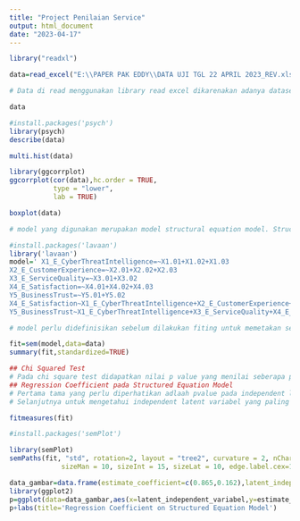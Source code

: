 ---
title: "Project Penilaian Service"
output: html_document
date: "2023-04-17"
---

```{r}
library("readxl")
```


```{r}
data=read_excel("E:\\PAPER PAK EDDY\\DATA UJI TGL 22 APRIL 2023_REV.xlsx")
```


```{r}
# Data di read menggunakan library read excel dikarenakan adanya dataset berupa data excel dengan menggunakan syntax read_excel.
```



```{r}
data
```
```{r}
#install.packages('psych')
library(psych)
describe(data)
```
```{r}
multi.hist(data)
```
```{r}
library(ggcorrplot)
ggcorrplot(cor(data),hc.order = TRUE,
           type = "lower",
           lab = TRUE)
```

```{r}
boxplot(data)
```

```{r}

# model yang digunakan merupakan model structural equation model. Structured equation model merupakan model yang membantu untuk menjelaskan hubungan antara variabel terukur dengan variabel latent dan hubungan antara variabel laten. laten variabel merupaakn variabel meruapakn variabel yang secara konsep manusia mampu mengerti namun tidak dapat diukur secara langsung. Pada diatas dapat diketahui bahwa penilaian kepercayaan merupakan salah satu latent variabel yang tidak dapat diukur secara langsung namun dapat diukur dengan service characteristic, basic service, personlized service dan social attribut. Beberapa independen laten variabel diantaranya adalah quality service dan perceived reputation. beberapa arah panah menunjukan 2 latent variabel diatas diharapkan mampu memberikan efek pada e trust. kesembilan pengukuran variabel yang berada bagian kiri diharapkan memberikan dampak pada setiap independent variabelnya . Tujuan dari teknik SEM ini adalah untuk mengestimasi koefisien pada setiap panah. 

```



```{r}
#install.packages('lavaan')
library('lavaan')
model=' X1_E_CyberThreatIntelligence=~X1.01+X1.02+X1.03
X2_E_CustomerExperience=~X2.01+X2.02+X2.03
X3_E_ServiceQuality=~X3.01+X3.02
X4_E_Satisfaction=~X4.01+X4.02+X4.03
Y5_BusinessTrust=~Y5.01+Y5.02
X4_E_Satisfaction~X1_E_CyberThreatIntelligence+X2_E_CustomerExperience+X3_E_ServiceQuality
Y5_BusinessTrust~X1_E_CyberThreatIntelligence+X3_E_ServiceQuality+X4_E_Satisfaction'


```

```{r}
# model perlu didefinisikan sebelum dilakukan fiting untuk memetakan setiap hubungan yang muncul pada setiap variabel latent dan measured. Penggunaan simbol =~ digunakan untuk memberikan definisi hubungan antara latent variabel dan measured. Lalu penggunaan ~ digunakan untuk membangun model regresi antara satu latent variabel dengan lainnya. 
```




```{r}
fit=sem(model,data=data)
summary(fit,standardized=TRUE)
```
```{r}
## Chi Squared Test
# Pada chi square test didapatkan nilai p value yang menilai seberapa penting model mampu menjelaskan beberapa bagian variasi pada data. Nilai pvalue pada data perlu dibawah 0.05 untuk menjadi signifikan dan pada kasus ini nilai tersebut sudah terpenuhi pada model diatas.
## Regression Coefficient pada Structured Equation Model
# Pertama tama yang perlu diperhatikan adlaah pvalue pada independent latent variabel.Jika setiap p value memiliki nilai dibawah 0,05 maka spedific latent variabel memengaruhi dependent latent variabel. Pada kasus ini setiap independen latent variabel memiliki nilai dibawah 0.05 sehingga setiap independen latent memiliki pengaruh pada kinerja e_trust.
# Selanjutnya untuk mengetahui independent latent variabel yang paling berpengaruh pada e trust dapat menggunakan koefisien yang muncul independent latent pada regresi model. Dapat terlihat bahwa quality service merupakan variabel paling berpengaruh dibandingkan dengan perceived reputation ditunjukan dengan nilai estimasi koefisien 0.865 pada quality service dan 0.162 pada perceived reputation.

```

```{r}
fitmeasures(fit)
```

```{r}
#install.packages('semPlot')

```

```{r}
library(semPlot)
semPaths(fit, "std", rotation=2, layout = "tree2", curvature = 2, nCharNodes = 0, nDigits = 3,
             sizeMan = 10, sizeInt = 15, sizeLat = 10, edge.label.cex=1.2, exoVar = FALSE, fade=FALSE)
```

```{r}
data_gambar=data.frame(estimate_coefficient=c(0.865,0.162),latent_independent_variabel=c('quality_service','perceived reputation'))
library(ggplot2)
p=ggplot(data=data_gambar,aes(x=latent_independent_variabel,y=estimate_coefficient))+geom_bar(stat='identity',fill='steelblue')+geom_text(aes(label=estimate_coefficient), vjust=1.6, color="white", size=3.5)
p+labs(title='Regression Coefficient on Structured Equation Model')

```


